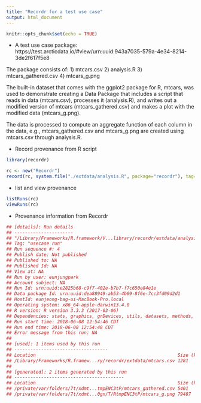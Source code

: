 ```yaml
---
title: "Recordr for a test use case"
output: html_document
---
```


```r
knitr::opts_chunk$set(echo = TRUE)
```
* A test use case package: https://test.arcticdata.io/#view/urn:uuid:943a7035-579a-4e34-8214-3de2f617f5e8

The package consists of:
1) mtcars.csv
2) analysis.R
3) mtcars_gathered.csv
4) mtcars_g.png

The built-in dataset that comes with the ggplot2 package for R, mtcars, was used to demonstrate creating a Data Package that includes a script that reads in data (mtcars.csv), processes it (analysis.R), and writes out a modified version of mtcars (mtcars_gathered.csv) and makes a plot with the modified data (mtcars_g.png).

The data is processed to compute an aggregate function of each column in the data, e.g., mtcars_gathered.csv and mtcars_g.png are created using mtcars.csv through analysis.R.


* Record provenance from R script 
```r
library(recordr)

rc <- new("Recordr")
record(rc, system.file("./extdata/analysis.R", package="recordr"), tag="usecase run")
```

* list and view provenance
```r
listRuns(rc)
viewRuns(rc)
```

* Provenance information from Recordr
```r
## [details]: Run details
## ----------------------
## "/Library/Frameworks/R.framework/V...library/recordr/extdata/analysis.R" was executed on 2018-06-08 12:54:46 CDT
## Tag: "usecase run"
## Run sequence #: 4
## Publish date: Not published
## Published to: NA
## Published Id: NA
## View at: NA
## Run by user: eunjungpark
## Account subject: NA
## Run Id: urn:uuid:e2825b68-c9f7-402e-b7b7-f7c650e84e1e
## Data package Id: urn:uuid:dea88949-ab53-4b09-8f6e-7cc3fd09d2d1
## HostId: eunjeong-bag-ui-MacBook-Pro.local
## Operating system: x86_64-apple-darwin13.4.0
## R version: R version 3.3.3 (2017-03-06)
## Dependencies: stats, graphics, grDevices, utils, datasets, methods, base, Rcpp_0.12.14, pillar_1.2.3, plyr_1.8.4, tools_3.3.3, digest_0.6.15, uuid_0.1-2, bit_1.1-12, RSQLite_2.0, memoise_1.1.0, tibble_1.4.2, gtable_0.2.0, lattice_0.20-34, pkgconfig_2.0.1, rlang_0.2.1, DBI_1.0.0, datapack_1.3.1, commonmark_1.4, yaml_2.1.16, EML_1.0.1, stringr_1.2.0, roxygen2_6.0.1, xml2_1.2.0, rappdirs_0.3.1, hms_0.4.0, bit64_0.9-7, redland_1.0.17-9, grid_3.3.3, glue_1.2.0, R6_2.2.2, hash_2.2.6, XML_3.98-1.9, sp_1.3-1, purrr_0.2.4, blob_1.1.0, magrittr_1.5, scales_0.5.0, colorspace_1.3-2, labeling_0.3, stringi_1.1.6, lazyeval_0.2.1, munsell_0.4.3, tidyr_0.8.1, readr_1.1.1, raster_2.6-7, ggplot2_2.2.1, recordr_1.0.3.9000
## Run start time: 2018-06-08 12:54:46 CDT
## Run end time: 2018-06-08 12:54:48 CDT
## Error message from this run: NA
## 
## [used]: 1 items used by this run
## -----------------------------------
## Location                                                     Size (kb)    Modified time      
## /Library/Frameworks/R.framew...ry/recordr/extdata/mtcars.csv 1281         2018-06-08 12:48:04
## 
## [generated]: 2 items generated by this run
## -----------------------------------------
## Location                                                     Size (kb)    Modified time      
## /private/var/folders/7t/xdmt...tmpENC3tP/mtcars_gathered.csv 5401         2018-06-08 12:54:47
## /private/var/folders/7t/xdmt...0gn/T/RtmpENC3tP/mtcars_g.png 79487        2018-06-08 12:53:03
```

